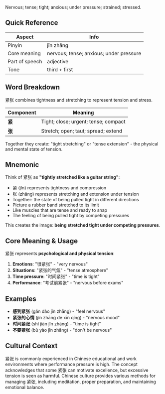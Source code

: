Nervous; tense; tight; anxious; under pressure; strained; stressed.

## Quick Reference

| Aspect         | Info                                    |
| -------------- | --------------------------------------- |
| Pinyin         | jǐn zhāng                               |
| Core meaning   | nervous; tense; anxious; under pressure |
| Part of speech | adjective                               |
| Tone           | third + first                           |

## Word Breakdown

紧张 combines tightness and stretching to represent tension and stress.

| Component | Meaning                              |
| --------- | ------------------------------------ |
| **紧**    | Tight; close; urgent; tense; compact |
| **张**    | Stretch; open; taut; spread; extend  |

Together they create: "tight stretching" or "tense extension" - the physical and mental state of
tension.

## Mnemonic

Think of 紧张 as **"tightly stretched like a guitar string"**:

- 紧 (jǐn) represents tightness and compression
- 张 (zhāng) represents stretching and extension under tension
- Together: the state of being pulled tight in different directions
- Picture a rubber band stretched to its limit
- Like muscles that are tense and ready to snap
- The feeling of being pulled tight by competing pressures

This creates the image: **being stretched tight under competing pressures**.

## Core Meaning & Usage

紧张 represents **psychological and physical tension**:

1. **Emotions**: "很紧张" - "very nervous"
2. **Situations**: "紧张的气氛" - "tense atmosphere"
3. **Time pressure**: "时间紧张" - "time is tight"
4. **Performance**: "考试前紧张" - "nervous before exams"

## Examples

- **感到紧张** (gǎn dào jǐn zhāng) - "feel nervous"
- **紧张的心情** (jǐn zhāng de xīn qíng) - "nervous mood"
- **时间紧张** (shí jiān jǐn zhāng) - "time is tight"
- **不要紧张** (bù yào jǐn zhāng) - "don't be nervous"

## Cultural Context

紧张 is commonly experienced in Chinese educational and work environments where performance pressure
is high. The concept acknowledges that some 紧张 can motivate excellence, but excessive tension is
seen as harmful. Chinese culture provides various methods for managing 紧张, including meditation,
proper preparation, and maintaining emotional balance.
